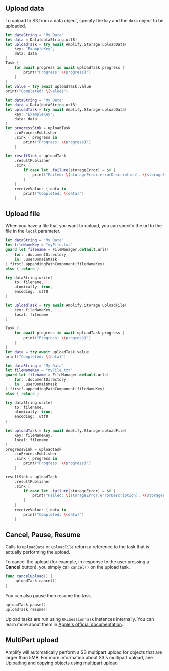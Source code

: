 ## Upload data

To upload to S3 from a data object, specify the `key` and the `data` object to be uploaded.

<BlockSwitcher>

<Block name="Async/Await">

```swift
let dataString = "My Data"
let data = Data(dataString.utf8)
let uploadTask = try await Amplify.Storage.uploadData(
    key: "ExampleKey",
    data: data
)
Task {
    for await progress in await uploadTask.progress {
        print("Progress: \(progress)")
    }
}
let value = try await uploadTask.value
print("Completed: \(value)")
```

</Block>

<Block name="Combine">

```swift
let dataString = "My Data"
let data = Data(dataString.utf8)
let uploadTask = try await Amplify.Storage.uploadData(
    key: "ExampleKey",
    data: data
)
let progressSink = uploadTask
    .inProcessPublisher
    .sink { progress in
        print("Progress: \(progress)")
    }

let resultSink = uploadTask
    .resultPublisher
    .sink {
        if case let .failure(storageError) = $0 {
            print("Failed: \(storageError.errorDescription). \(storageError.recoverySuggestion)")
        }
    }
    receiveValue: { data in
        print("Completed: \(data)")
    }
```

</Block>

</BlockSwitcher>

## Upload file

When you have a file that you want to upload, you can specify the url to the file in the `local` parameter.

<BlockSwitcher>

<Block name="Async/Await">

```swift
let dataString = "My Data"
let fileNameKey = "myFile.txt"
guard let filename = FileManager.default.urls(
    for: .documentDirectory,
    in: .userDomainMask
).first?.appendingPathComponent(fileNameKey)
else { return }

try dataString.write(
    to: filename,
    atomically: true,
    encoding: .utf8
)

let uploadTask = try await Amplify.Storage.uploadFile(
    key: fileNameKey,
    local: filename
)

Task {
    for await progress in await uploadTask.progress {
        print("Progress: \(progress)")
    }
}
let data = try await uploadTask.value
print("Completed: \(data)")

```

</Block>

<Block name="Combine">

```swift
let dataString = "My Data"
let fileNameKey = "myFile.txt"
guard let filename = FileManager.default.urls(
    for: .documentDirectory,
    in: .userDomainMask
).first?.appendingPathComponent(fileNameKey)
else { return }

try dataString.write(
    to: filename,
    atomically: true,
    encoding: .utf8
)

let uploadTask = try await Amplify.Storage.uploadFile(
    key: fileNameKey,
    local: filename
)
progressSink = uploadTask
    .inProcessPublisher
    .sink { progress in
        print("Progress: \(progress)")
    }

resultSink = uploadTask
    .resultPublisher
    .sink {
        if case let .failure(storageError) = $0 {
            print("Failed: \(storageError.errorDescription). \(storageError.recoverySuggestion)")
        }
    }
    receiveValue: { data in
        print("Completed: \(data)")
    }
```

</Block>

</BlockSwitcher>

## Cancel, Pause, Resume

Calls to `uploadData` or `uploadFile` return a reference to the task that is actually performing the upload.

To cancel the upload (for example, in response to the user pressing a **Cancel** button), you simply call `cancel()` on the upload task.

```swift
func cancelUpload() {
    uploadTask.cancel()
}
```

You can also pause then resume the task.

```swift
uploadTask.pause()
uploadTask.resume()
```


<Callout>

Upload tasks are run using `URLSessionTask` instances internally. You can learn more about them in [Apple's official documentation](https://developer.apple.com/documentation/foundation/urlsessiontask).

</Callout>

## MultiPart upload

Amplify will automatically perform a S3 multipart upload for objects that are larger than 5MB. For more information about S3's multipart upload, see [Uploading and copying objects using multipart upload](https://docs.aws.amazon.com/AmazonS3/latest/userguide/mpuoverview.html)
